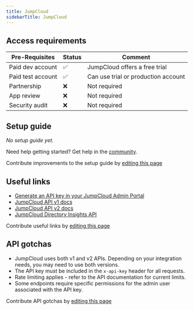 ```yaml
---
title: JumpCloud
sidebarTitle: JumpCloud
---
```



<Overview />
<PreBuiltTooling />
<PreBuiltUseCases />

## Access requirements
| Pre-Requisites | Status | Comment|
| - | - | - |
| Paid dev account | ✅ | JumpCloud offers a free trial |
| Paid test account | ✅ | Can use trial or production account |
| Partnership | ❌ | Not required |
| App review | ❌ | Not required |
| Security audit | ❌ | Not required |



## Setup guide

_No setup guide yet._

<Tip>Need help getting started? Get help in the [community](https://nango.dev/slack).</Tip>

<Note>Contribute improvements to the setup guide by [editing this page](https://github.com/nangohq/nango/tree/master/docs-v2/integrations/all/jumpcloud.mdx)</Note>


## Useful links

-   [Generate an API key in your JumpCloud Admin Portal](https://console.jumpcloud.com/)
-   [JumpCloud API v1 docs](https://docs.jumpcloud.com/api/1.0/index.html)
-   [JumpCloud API v2 docs](https://docs.jumpcloud.com/api/2.0/index.html)
-   [JumpCloud Directory Insights API](https://docs.jumpcloud.com/api/insights/directory/1.0/index.html)

<Note>Contribute useful links by [editing this page](https://github.com/nangohq/nango/tree/master/docs-v2/integrations/all/jumpcloud.mdx)</Note>

## API gotchas

- JumpCloud uses both v1 and v2 APIs. Depending on your integration needs, you may need to use both versions.
- The API key must be included in the `x-api-key` header for all requests.
- Rate limiting applies - refer to the API documentation for current limits.
- Some endpoints require specific permissions for the admin user associated with the API key.

<Note>Contribute API gotchas by [editing this page](https://github.com/nangohq/nango/tree/master/docs-v2/integrations/all/jumpcloud.mdx)</Note>